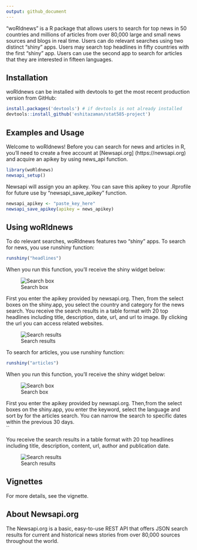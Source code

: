 ```yaml
---
output: github_document
---
```


"woRldnews" is a R package that allows users to search for top news in 50 countries and millions of articles from over 80,000 large and small news sources and blogs in real time. Users can do relevant searches using two distinct "shiny" apps. Users may search top headlines in fifty countries with the first "shiny" app. Users can use the second app to search for articles that they are interested in fifteen languages. 

## Installation

woRldnews can be installed with devtools to get the most recent production version from GitHub:

```r
install.packages('devtools') # if devtools is not already installed
devtools::install_github('eshitazaman/stat585-project')
```

## Examples and Usage


Welcome to woRldnews! Before you can search for news and articles in R, you'll need to create a free account at [Newsapi.org] (https://newsapi.org) and acquire an apikey by using news_api function.


```r
library(woRldnews)
newsapi_setup()
```

Newsapi will assign you an apikey. You can save this apikey to your .Rprofile for future use by "newsapi_save_apikey" function. 

```r
newsapi_apikey <- "paste_key_here"
newsapi_save_apikey(apikey = news_apikey)
```

## Using woRldnews

To do relevant searches, woRldnews features two  "shiny" apps.
To search for news, you use runshiny function:

```r
runshiny("headlines")
```

When you run this function, you'll receive the shiny widget below: 

![Search box](headlines.png)

First you enter the apikey provided by newsapi.org. Then, from the select boxes on the shiny.app, you select the country and category for the news search. You receive the search results in a table format with 20 top headlines including title, description, date, url, and url to image. By clicking the url you can access related websites. 

![Search results](results.png)

To search for articles, you use runshiny function:

```r
runshiny("articles")
```

When you run this function, you'll receive the shiny widget below: 

![Search box](articles.png)

First you enter the apikey provided by newsapi.org. Then,from the select boxes on the shiny.app, you enter the keyword, select the language and sort by for the articles search. You can narrow the search to specific dates within the previous 30 days.  
``

You receive the search results in a table format with 20 top headlines including title, description, content, url, author and publication date. 


![Search results](articles_results.png)

## Vignettes

For more details, see the vignette.

## About Newsapi.org

The Newsapi.org is a basic, easy-to-use REST API that offers JSON search results for current and historical news stories from over 80,000 sources throughout the world. 



